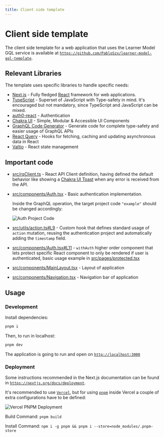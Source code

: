```yaml
---
title: Client side template
---
```


# Client side template

The client side template for a web application that uses the Learner Model GQL service is available at [`https://github.com/PabloSzx/learner-model-gql-template`](https://github.com/PabloSzx/learner-model-gql-template).

## Relevant Libraries

The template uses specific libraries to handle specific needs:

- [Next.js](https://nextjs.org/) - Fully fledged [React](https://reactjs.org/) framework for web applications.
- [TypeScript](https://www.typescriptlang.org/) - Superset of JavaScript with Type-safety in mind. It's encouraged but not mandatory, since TypeScript and JavaScript can be mixed.
- [auth0-react](https://github.com/auth0/auth0-react) - Authentication
- [Chakra UI](https://chakra-ui.com/) - Simple, Modular & Accessible UI Components
- [GraphQL Code Generator](https://www.graphql-code-generator.com/) - Generate code for complete type-safety and easier usage of GraphQL APIs
- [React Query](https://react-query.tanstack.com/) - Hooks for fetching, caching and updating asynchronous data in React
- [Valtio](https://github.com/pmndrs/valtio) - React state management

## Important code

- [src/rqClient.ts](https://github.com/PabloSzx/learner-model-gql-template/blob/main/src/rqClient.ts) - React API Client definition, having defined the default behavior like showing a [Chakra UI Toast](https://chakra-ui.com/docs/feedback/toast) when any error is received from the API.
- [src/components/Auth.tsx](https://github.com/PabloSzx/learner-model-gql-template/blob/main/src/components/Auth.tsx) - Basic authentication implementation.

  Inside the GraphQL operation, the target project code `"example"` should be changed accordingly:

  ![Auth Project Code](/auth-project.png)

- [src/utils/action.ts#L9](https://github.com/PabloSzx/learner-model-gql-template/blob/main/src/utils/action.ts#L9) - Custom hook that defines standard usage of `action` mutation, reusing the authentication project and automatically adding the `timestamp` field.
- [src/components/Auth.tsx#L11](https://github.com/PabloSzx/learner-model-gql-template/blob/main/src/components/Auth.tsx#L111) - `withAuth` higher order component that lets protect specific React component to only be rendered if user is authenticated, basic usage example in [src/pages/protected.tsx](https://github.com/PabloSzx/learner-model-gql-template/blob/main/src/pages/protected.tsx)
- [src/components/MainLayout.tsx](https://github.com/PabloSzx/learner-model-gql-template/blob/main/src/components/MainLayout.tsx) - Layout of application
- [src/components/Navigation.tsx](https://github.com/PabloSzx/learner-model-gql-template/blob/main/src/components/Navigation.tsx) - Navigation bar of application

## Usage

### Development

Install dependencies:

```sh
pnpm i
```

Then, to run in localhost:

```sh
pnpm dev
```

The application is going to run and open on [`http://localhost:3000`](http://localhost:3000)

### Deployment

Some instructions recommended in the Next.js documentation can be found in [`https://nextjs.org/docs/deployment`](https://nextjs.org/docs/deployment).

It's recommended to use [`Vercel`](https://vercel.com/), but for using [`pnpm`](https://pnpm.io/) inside Vercel a couple of extra configurations have to be defined:

![Vercel PNPM Deployment](/template-vercel-deploy.png)

Build Command: `pnpm build`

Install Command: `npm i -g pnpm && pnpm i --store=node_modules/.pnpm-store`
